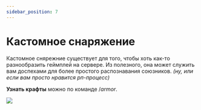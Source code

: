 ```yaml
---
sidebar_position: 7
---
```


# Кастомное снаряжение

Кастомное снярежние существует для того, чтобы хоть как-то разнообразить геймплей на сервере. Из полезного, она может служить вам доспехами для более простого распознавания союзников. *(ну, или если вам просто нравится рп-процесс)*

**Узнать крафты** можно по команде /*armor*.

![  ](/features/custom-armor.jpg)